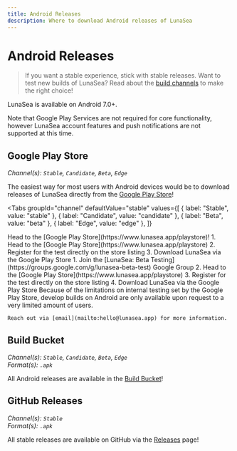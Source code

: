 ```yaml
---
title: Android Releases
description: Where to download Android releases of LunaSea
---
```


# Android Releases

> If you want a stable experience, stick with stable releases. Want to test new builds of LunaSea? Read about the [build channels](/getting-started/build-channels) to make the right choice!

LunaSea is available on Android 7.0+.

Note that Google Play Services are not required for core functionality, however LunaSea account features and push notifications are not supported at this time.

## Google Play Store

_Channel(s): `Stable`, `Candidate`, `Beta`, `Edge`_

The easiest way for most users with Android devices would be to download releases of LunaSea directly from the [Google Play Store](https://www.lunasea.app/playstore)!

<Tabs
  groupId="channel"
  defaultValue="stable"
  values={[
    { label: "Stable", value: "stable" },
    { label: "Candidate", value: "candidate" },
    { label: "Beta", value: "beta" },
    { label: "Edge", value: "edge" },
  ]}
>
  <TabItem value="stable">
    Head to the [Google Play Store](https://www.lunasea.app/playstore)!
  </TabItem>
  <TabItem value="candidate">
    1. Head to the [Google Play Store](https://www.lunasea.app/playstore)
    2. Register for the test directly on the store listing
    3. Download LunaSea via the Google Play Store
  </TabItem>
  <TabItem value="beta">
    1. Join the [LunaSea: Beta Testing](https://groups.google.com/g/lunasea-beta-test) Google Group
    2. Head to the [Google Play Store](https://www.lunasea.app/playstore)
    3. Register for the test directly on the store listing
    4. Download LunaSea via the Google Play Store
  </TabItem>
  <TabItem value="edge">
    Because of the limitations on internal testing set by the Google Play Store, develop builds on Android are only available upon request to a very limited amount of users.

    Reach out via [email](mailto:hello@lunasea.app) for more information.
  </TabItem>
</Tabs>

## Build Bucket

_Channel(s): `Stable`, `Candidate`, `Beta`, `Edge`_<br/>
_Format(s): `.apk`_

All Android releases are available in the [Build Bucket](https://builds.lunasea.app/#latest/)!

## GitHub Releases

_Channel(s): `Stable`_<br/>
_Format(s): `.apk`_

All stable releases are available on GitHub via the [Releases](https://github.com/JagandeepBrar/LunaSea/releases) page!
